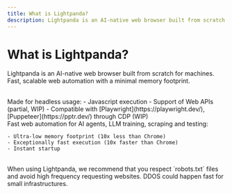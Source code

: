 ```yaml
---
title: What is Lightpanda?
description: Lightpanda is an AI-native web browser built from scratch for machines. Fast, scalable web automation with a minimal memory footprint.
---
```



# What is Lightpanda?

Lightpanda is an AI-native web browser built from scratch for machines. Fast, scalable web automation with a minimal memory footprint.

<br />
Made for headless usage:
    - Javascript execution
    - Support of Web APIs (partial, WIP)
    - Compatible with [Playwright](https://playwright.dev/), [Puppeteer](https://pptr.dev/) through CDP (WIP)

<br />
Fast web automation for AI agents, LLM training, scraping and testing:

    - Ultra-low memory footprint (10x less than Chrome)
    - Exceptionally fast execution (10x faster than Chrome)
    - Instant startup


<br />
<Callout type="info" emoji="ℹ️">
  When using Lightpanda, we recommend that you respect `robots.txt` files and avoid high frequency requesting websites. DDOS could happen fast for small infrastructures.
</Callout>